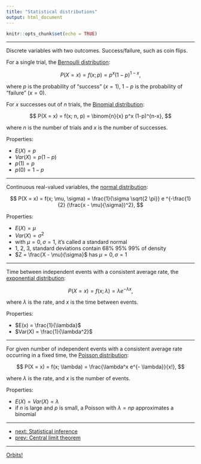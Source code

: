 ```yaml
---
title: "Statistical distributions"
output: html_document
---
```


```r
knitr::opts_chunk$set(echo = TRUE)
```

***

Discrete variables with two outcomes. Success/failure, such as coin flips.

For a single trial, the [Bernoulli distribution][1]:

$$
P(X = x) = f(x;p) = p^x (1-p)^{1-x},
$$

where $p$ is the probability of "success" ($x = 1$), $1 - p$ is the probability of "failure" ($x = 0$).

For $x$ successes out of $n$ trials, the [Binomial distribution][2]:

$$
P(X = x) = f(x; n, p) = \binom{n}{x} p^x (1-p)^{n-x},
$$

where $n$ is the number of trials and $x$ is the number of successes.

Properties:

- $E(X) = p$
- $Var(X) = p(1 - p)$
- $p(1) = p$
- $p(0) = 1 - p$

***

Continuous real-valued variables, the [normal distribution][3]:

$$
P(X = x) = f(x; \mu, \sigma) = \frac{1}{\sigma \sqrt{2 \pi}} e ^{-\frac{1}{2} (\frac{x - \mu}{\sigma})^2},
$$

Properties:

- $E(X) = \mu$
- $Var(X) = \sigma^2$
- with $\mu = 0, \sigma = 1$, it's called a standard normal
- 1, 2, 3, standard deviations contain 68% 95% 99% of density
- $Z = \frac{X - \mu}{\sigma}$ has $\mu = 0, \sigma = 1$

***

Time between independent events with a consistent average rate, the [exponential distribution][4]:

$$
P(X = x) = f(x; \lambda) = \lambda e^{- \lambda x},
$$

where $\lambda$ is the rate, and $x$ is the time between events.

Properties:

- $E(x) = \frac{1}{\lambda}$
- $Var(X) = \frac{1}{\lambda^2}$

***

For given number of independent events with a consistent average rate occurring in a fixed time, the [Poisson distribution][5]:

$$
P(X = x) = f(x; \lambda) = \frac{\lambda^x e^{- \lambda}}{x!},
$$

where $\lambda$ is the rate, and $x$ is the number of events.

Properties:

- $E(X) = Var(X) = \lambda$
- if $n$ is large and $p$ is small, a Poisson with $\lambda = n p$ approximates a binomial

***

- [next: Statistical inference](./stat_inf.html)
- [prev: Central limit theorem](./central_limit.html)

[1]: https://en.wikipedia.org/wiki/Bernoulli_distribution
[2]: https://en.wikipedia.org/wiki/Binomial_distribution
[3]: https://en.wikipedia.org/wiki/Normal_distribution
[4]: https://en.wikipedia.org/wiki/Exponential_distribution
[5]: https://en.wikipedia.org/wiki/Poisson_distribution

***

[Orbits!](./index.html)
